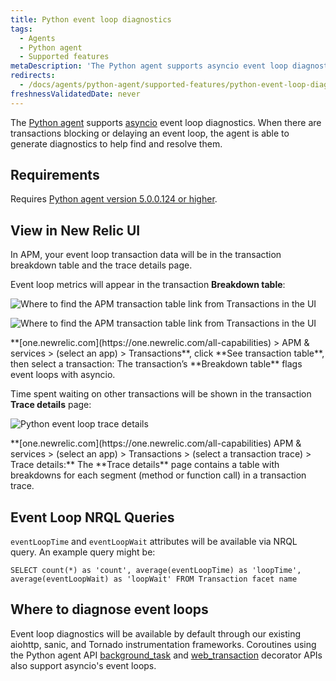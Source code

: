 ```yaml
---
title: Python event loop diagnostics
tags:
  - Agents
  - Python agent
  - Supported features
metaDescription: 'The Python agent supports asyncio event loop diagnostics, giving you insight into transactions delaying or blocking the completion of event loops.'
redirects:
  - /docs/agents/python-agent/supported-features/python-event-loop-diagnostics
freshnessValidatedDate: never
---
```





The [Python agent](/docs/agents/python-agent/getting-started/introduction-new-relic-python) supports [asyncio](https://docs.python.org/3/library/asyncio.html) event loop diagnostics. When there are transactions blocking or delaying an event loop, the agent is able to generate diagnostics to help find and resolve them.

## Requirements

Requires [Python agent version 5.0.0.124 or higher](/docs/release-notes/agent-release-notes/python-release-notes).

## View in New Relic UI

In APM, your event loop transaction data will be in the transaction breakdown table and the trace details page.

Event loop metrics will appear in the transaction **Breakdown table**:

<img
  title="Find APM transaction table"
  alt="Where to find the APM transaction table link from Transactions in the UI"
  src={apmFindApmTransactionTable}
/>

<img
  title="Find APM transaction table"
  alt="Where to find the APM transaction table link from Transactions in the UI"
  src={apmTransactionTableBreakdown}
/>

<figcaption>
  **[one.newrelic.com](https://one.newrelic.com/all-capabilities) > APM & services > (select an app) > Transactions**,  click **See transaction table**, then select a transaction: The transaction’s **Breakdown table** flags event loops with asyncio.
</figcaption>

Time spent waiting on other transactions will be shown in the transaction **Trace details** page:

<img
  title="python-event-loop-trace-details.png"
  alt="Python event loop trace details"
  src={apmTransactionBreakdownPage}
/>

<figcaption>
  **[one.newrelic.com](https://one.newrelic.com/all-capabilities) APM & services > (select an app) > Transactions > (select a transaction trace) > Trace details:** The **Trace details** page contains a table with breakdowns for each segment (method or function call) in a transaction trace.
</figcaption>

## Event Loop NRQL Queries

`eventLoopTime` and `eventLoopWait` attributes will be available via NRQL query. An example query might be:

`SELECT count(*) as 'count', average(eventLoopTime) as 'loopTime', average(eventLoopWait) as 'loopWait' FROM Transaction facet name`

## Where to diagnose event loops

Event loop diagnostics will be available by default through our existing aiohttp, sanic, and Tornado instrumentation frameworks. Coroutines using the Python agent API [background_task](/docs/agents/python-agent/python-agent-api/background_task) and [web_transaction](/docs/agents/python-agent/python-agent-api/webtransaction) decorator APIs also support asyncio's event loops.
